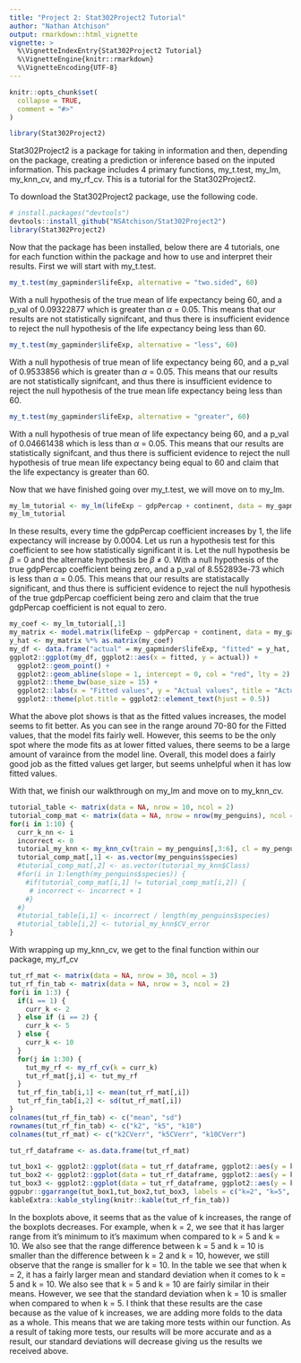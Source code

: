 ```yaml
---
title: "Project 2: Stat302Project2 Tutorial"
author: "Nathan Atchison"
output: rmarkdown::html_vignette
vignette: >
  %\VignetteIndexEntry{Stat302Project2 Tutorial}
  %\VignetteEngine{knitr::rmarkdown}
  %\VignetteEncoding{UTF-8}
---
```


```r
knitr::opts_chunk$set(
  collapse = TRUE,
  comment = "#>"
)
```

```r
library(Stat302Project2)
```

Stat302Project2 is a package for taking in information and then, depending on 
the package, creating a prediction or inference based on the inputed 
information. This package includes 4 primary functions, my_t.test, my_lm, 
my_knn_cv, and my_rf_cv. This is a tutorial for the Stat302Project2.

To download the Stat302Project2 package, use the following code.
```r
# install.packages("devtools")
devtools::install_github("NSAtchison/Stat302Project2")
library(Stat302Project2)
```


Now that the package has been installed, below there are 4 tutorials, one for 
each function within the package and how to use and interpret their results. 
First we will start with my_t.test.
```r
my_t.test(my_gapminder$lifeExp, alternative = "two.sided", 60)
```

With a null hypothesis of the true mean of life expectancy being 60, and a p_val of 0.09322877 which is greater than $\alpha$ = 0.05. This means that our results are not statistically signifcant, and thus there is insufficient evidence to reject the null hypothesis of the life expectancy being less than 60.

```r
my_t.test(my_gapminder$lifeExp, alternative = "less", 60)
```
With a null hypothesis of true mean of life expectancy being 60, and a p_val of 0.9533856 which is greater than $\alpha$ = 0.05. This means that our results are not statistically signifcant, and thus there is insufficient evidence to reject the null hypothesis of the true mean life expectancy being less than 60.

```r
my_t.test(my_gapminder$lifeExp, alternative = "greater", 60)
```

With a null hypothesis of true mean of life expectancy being 60, and a p_val of 0.04661438 which is less than $\alpha$ = 0.05. This means that our results are statistically signifcant, and thus there is sufficient evidence to reject the null hypothesis of true mean life expectancy being equal to 60 and claim that the life expectancy is greater than 60.


Now that we have finished going over my_t.test, we will move on to my_lm.
```r
my_lm_tutorial <- my_lm(lifeExp ~ gdpPercap + continent, data = my_gapminder)
my_lm_tutorial
```

In these results, every time the gdpPercap coefficient increases by 1, the life 
expectancy will increase by 0.0004. Let us run a hypothesis test for this coefficient to see how statistically significant it is. Let the null hypothesis be $\beta$ = 0 and the alternate hypothesis be $\beta$ $\neq$ 0. With a null hypothesis of the true gdpPercap coefficient being zero, and a p_val of 8.552893e-73 which is less than $\alpha$ = 0.05. This means that our results are statistacally significant, and thus there is sufficient evidence to reject the null hypothesis of the true gdpPercap coefficient being zero and claim that the true gdpPercap coefficient is not equal to zero. 

```r
my_coef <- my_lm_tutorial[,1]
my_matrix <- model.matrix(lifeExp ~ gdpPercap + continent, data = my_gapminder)
y_hat <- my_matrix %*% as.matrix(my_coef)
my_df <- data.frame("actual" = my_gapminder$lifeExp, "fitted" = y_hat, "continent" = my_gapminder$continent)
ggplot2::ggplot(my_df, ggplot2::aes(x = fitted, y = actual)) +
  ggplot2::geom_point() +
  ggplot2::geom_abline(slope = 1, intercept = 0, col = "red", lty = 2) + 
  ggplot2::theme_bw(base_size = 15) +
  ggplot2::labs(x = "Fitted values", y = "Actual values", title = "Actual vs. Fitted") +
  ggplot2::theme(plot.title = ggplot2::element_text(hjust = 0.5))
```

What the above plot shows is that as the fitted values increases, the model seems to fit better. As you can see in the range around 70-80 for the Fitted values, that the model fits fairly well. However, this seems to be the only spot where the mode fits as at lower fitted values, there seems to be a large amount of varaince from the model line. Overall, this model does a fairly good job as the fitted values get larger, but seems unhelpful when it has low fitted values.

With that, we finish our walkthrough on my_lm and move on to my_knn_cv.

```r
tutorial_table <- matrix(data = NA, nrow = 10, ncol = 2)
tutorial_comp_mat <- matrix(data = NA, nrow = nrow(my_penguins), ncol = 2)
for(i in 1:10) {
  curr_k_nn <- i
  incorrect <- 0
  tutorial_my_knn <- my_knn_cv(train = my_penguins[,3:6], cl = my_penguins$species, k_nn = curr_k_nn, k_cv = 5)
  tutorial_comp_mat[,1] <- as.vector(my_penguins$species)
  #tutorial_comp_mat[,2] <- as.vector(tutorial_my_knn$Class)
  #for(i in 1:length(my_penguins$species)) {
    #if(tutorial_comp_mat[i,1] != tutorial_comp_mat[i,2]) {
     # incorrect <- incorrect + 1
    #}
  #}
  #tutorial_table[i,1] <- incorrect / length(my_penguins$species)
  #tutorial_table[i,2] <- tutorial_my_knn$CV_error
}

```


With wrapping up my_knn_cv, we get to the final function within our 
package, my_rf_cv

```r
tut_rf_mat <- matrix(data = NA, nrow = 30, ncol = 3)
tut_rf_fin_tab <- matrix(data = NA, nrow = 3, ncol = 2) 
for(i in 1:3) {
  if(i == 1) {
    curr_k <- 2
  } else if (i == 2) {
    curr_k <- 5
  } else {
    curr_k <- 10
  }
  for(j in 1:30) {
    tut_my_rf <- my_rf_cv(k = curr_k)
    tut_rf_mat[j,i] <- tut_my_rf
  }
  tut_rf_fin_tab[i,1] <- mean(tut_rf_mat[,i])
  tut_rf_fin_tab[i,2] <- sd(tut_rf_mat[,i])
}
colnames(tut_rf_fin_tab) <- c("mean", "sd")
rownames(tut_rf_fin_tab) <- c("k2", "k5", "k10")
colnames(tut_rf_mat) <- c("k2CVerr", "k5CVerr", "k10CVerr")

tut_rf_dataframe <- as.data.frame(tut_rf_mat)

tut_box1 <- ggplot2::ggplot(data = tut_rf_dataframe, ggplot2::aes(y = k2CVerr)) + ggplot2::geom_boxplot(fill = "blue")
tut_box2 <- ggplot2::ggplot(data = tut_rf_dataframe, ggplot2::aes(y = k5CVerr)) + ggplot2::geom_boxplot(fill = "red")
tut_box3 <- ggplot2::ggplot(data = tut_rf_dataframe, ggplot2::aes(y = k10CVerr)) + ggplot2::geom_boxplot(fill = "green")
ggpubr::ggarrange(tut_box1,tut_box2,tut_box3, labels = c("k=2", "k=5", "k=10"), ncol = 2, nrow = 2)
kableExtra::kable_styling(knitr::kable(tut_rf_fin_tab))
```

In the boxplots above, it seems that as the value of k increases, the range of the boxplots decreases. For example, when k = 2, we see that it has larger range from it's minimum to it's maximum when compared to k = 5 and k = 10. We also see that the range difference between k = 5 and k = 10 is smaller than the difference between k = 2 and k = 10, however, we still observe that the range is smaller for k = 10.  In the table we see that when k = 2, it has a fairly larger mean and standard deviation when it comes to k = 5 and k = 10. We also see that k = 5 and k = 10 are fairly similar in their means. However, we see that the standard deviation when k = 10 is smaller when compared to when k = 5. I think that these results are the case because as the value of k increases, we are adding more folds to the data as a whole. This means that we are taking more tests within our function. As a result of taking more tests, our results will be more accurate and as a result, our standard deviations will decrease giving us the results we received above. 
